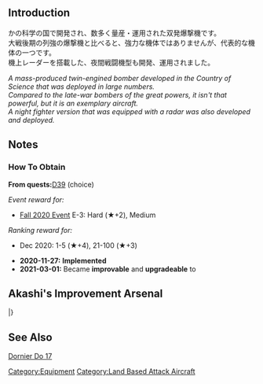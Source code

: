 {{EquipmentInfo}}

==Introduction==
かの科学の国で開発され、数多く量産・運用された双発爆撃機です。<br>
大戦後期の列強の爆撃機と比べると、強力な機体ではありませんが、代表的な機体の一つです。<br>
機上レーダーを搭載した、夜間戦闘機型も開発、運用されました。

''A mass-produced twin-engined bomber developed in the Country of Science that was deployed in large numbers.''<br>
''Compared to the late-war bombers of the great powers, it isn't that powerful, but it is an exemplary aircraft.''<br>
''A night fighter version that was equipped with a radar was also developed and deployed.''

==Notes==
<div class="mw-collapsible"><h3>How To Obtain</h3>
<div class="mw-collapsible-content">
'''From quests: '''[[Quests#D39|D39]] (choice)

''Event reward for:''
* [[Fall 2020 Event]] E-3: Hard (★+2), Medium

''Ranking reward for:''
* Dec 2020: 1-5 (★+4), 21-100 (★+3)

</div></div>


<div class="mw-collapsible><h3>Updates History</h3>
<div class="mw-collapsible-content>
* '''2020-11-27:''' '''Implemented'''
* '''2021-03-01:''' Became '''improvable''' and '''upgradeable''' to {{Equipment/Link|Do 217 E-5 + Hs293 Initial Model}}
</div></div>

==Akashi's Improvement Arsenal==
{{AkashiWorkshop}}
{{AkashiWorkshopLine
|Name={{PAGENAME}}
|ItemType=Land Based Attack Aircraft
|Fuel=280
|Ammo=400
|Steel=10
|Baux=480
|Mats0-5=7/8
|Mats6-9=9/11
|Mats10=60/110
|Screws0-5=3/4
|Screws6-9=5/7
|Screws10=11/19
|EquipConsume0-5=1x{{BluePlane|Type 97 Torpedo Bomber}}
|EquipConsume6-9=1x{{Land Based Attack Aircraft|Type 96 Land Attacker}}
|EquipConsume10=3x{{Land Based Attack Aircraft|Type 1 Land Attacker}}<br>4x{{AvMat}}<br>2x{{ArmMat}}
|Sun=B<br>&nbsp;
|Mon=B<br>&nbsp;
|Tue=&nbsp;<br>P
|Wed=&nbsp;<br>P
|Fri=B<br>&nbsp;
|Sat=B<br>&nbsp;
|2ndShip=[[Bismarck#Third Upgrade|Bismarck Drei]]<br>[[Prinz Eugen#First Upgrade|Prinz Eugen Kai]]
|Notes=Uses [[Type 97 Torpedo Bomber]] for improvement up to ★+6 <br> Uses [[Type 96 Land Attacker]] for improvement past ★+6 <br> Uses 3 [[Type 1 Land Attacker]], 4 New Model Aviation Development Materials & 2 New Model Armament Materials for upgrade to [[Do 217 E-5 + Hs293 Initial Model]].
}}
|}

==See Also==
[[wikipedia:Dornier Do 17|Dornier Do 17]]

{{Equipmentlist}}
[[Category:Equipment]]
[[Category:Land Based Attack Aircraft]]